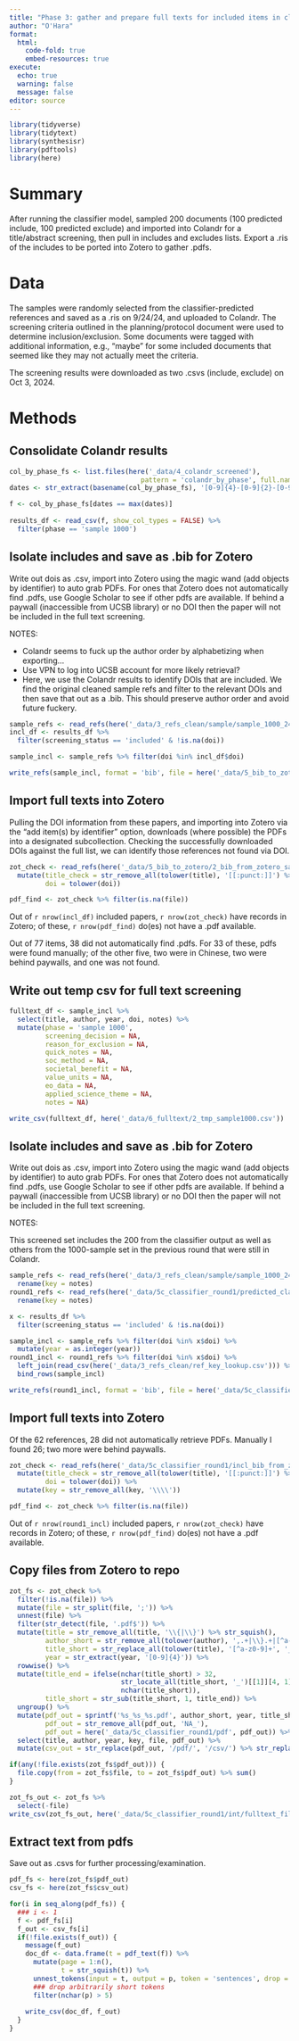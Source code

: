 ```yaml
---
title: "Phase 3: gather and prepare full texts for included items in classifier set 1"
author: "O'Hara"
format: 
  html:
    code-fold: true
    embed-resources: true
execute:
  echo: true
  warning: false
  message: false
editor: source
---
```


```r
library(tidyverse)
library(tidytext)
library(synthesisr)
library(pdftools)
library(here)
```

# Summary

After running the classifier model, sampled 200 documents (100 predicted include, 100 predicted exclude) and imported into Colandr for a title/abstract screening, then pull in includes and excludes lists.  Export a .ris of the includes to be ported into Zotero to gather .pdfs.  

# Data

The samples were randomly selected from the classifier-predicted references and saved as a .ris on 9/24/24, and uploaded to Colandr.  The screening criteria outlined in the planning/protocol document were used to determine inclusion/exclusion.  Some documents were tagged with additional information, e.g., "maybe" for some included documents that seemed like they may not actually meet the criteria.

The screening results were downloaded as two .csvs (include, exclude) on Oct 3, 2024.

# Methods

## Consolidate Colandr results

```r
col_by_phase_fs <- list.files(here('_data/4_colandr_screened'), 
                                 pattern = 'colandr_by_phase', full.names = TRUE)
dates <- str_extract(basename(col_by_phase_fs), '[0-9]{4}-[0-9]{2}-[0-9]{2}') %>% as.Date()

f <- col_by_phase_fs[dates == max(dates)]
                     
results_df <- read_csv(f, show_col_types = FALSE) %>%
  filter(phase == 'sample 1000')

```

## Isolate includes and save as .bib for Zotero

Write out dois as .csv, import into Zotero using the magic wand (add objects by identifier) to auto grab PDFs.  For ones that Zotero does not automatically find .pdfs, use Google Scholar to see if other pdfs are available.  If behind a paywall (inaccessible from UCSB library) or no DOI then the paper will not be included in the full text screening.

NOTES:

* Colandr seems to fuck up the author order by alphabetizing when exporting...
* Use VPN to log into UCSB account for more likely retrieval?
* Here, we use the Colandr results to identify DOIs that are included.  We find the original cleaned sample refs and filter to the relevant DOIs and then save that out as a .bib.  This should preserve author order and avoid future fuckery.


```r
sample_refs <- read_refs(here('_data/3_refs_clean/sample/sample_1000_240708.ris'))
incl_df <- results_df %>%
  filter(screening_status == 'included' & !is.na(doi))

sample_incl <- sample_refs %>% filter(doi %in% incl_df$doi)

write_refs(sample_incl, format = 'bib', file = here('_data/5_bib_to_zotero/2_bib_to_zotero_sample1000.bib'))

```


## Import full texts into Zotero

Pulling the DOI information from these papers, and importing into Zotero via the "add item(s) by identifier" option, downloads (where possible) the PDFs into a designated subcollection.  Checking the successfully downloaded DOIs against the full list, we can identify those references not found via DOI.

```r
zot_check <- read_refs(here('_data/5_bib_to_zotero/2_bib_from_zotero_sample1000.bib')) %>%
  mutate(title_check = str_remove_all(tolower(title), '[[:punct:]]') %>% str_squish(),
         doi = tolower(doi))

pdf_find <- zot_check %>% filter(is.na(file))
```

Out of `r nrow(incl_df)` included papers, `r nrow(zot_check)` have records in Zotero; of these, `r nrow(pdf_find)` do(es) not have a .pdf available.

Out of 77 items, 38 did not automatically find .pdfs.  For 33 of these, pdfs were found manually; of the other five, two were in Chinese, two were behind paywalls, and one was not found.


## Write out temp csv for full text screening

```r
fulltext_df <- sample_incl %>%
  select(title, author, year, doi, notes) %>%
  mutate(phase = 'sample 1000',
         screening_decision = NA,
         reason_for_exclusion = NA,
         quick_notes = NA,
         soc_method = NA,
         societal_benefit = NA,
         value_units = NA,
         eo_data = NA,
         applied_science_theme = NA,
         notes = NA)

write_csv(fulltext_df, here('_data/6_fulltext/2_tmp_sample1000.csv'))
```


## Isolate includes and save as .bib for Zotero

Write out dois as .csv, import into Zotero using the magic wand (add objects by identifier) to auto grab PDFs.  For ones that Zotero does not automatically find .pdfs, use Google Scholar to see if other pdfs are available.  If behind a paywall (inaccessible from UCSB library) or no DOI then the paper will not be included in the full text screening.

NOTES:

This screened set includes the 200 from the classifier output as well as others from the 1000-sample set in the previous round that were still in Colandr.


```r
sample_refs <- read_refs(here('_data/3_refs_clean/sample/sample_1000_240708.ris')) %>%
  rename(key = notes)
round1_refs <- read_refs(here('_data/5c_classifier_round1/predicted_classifier_round1_sample_200.ris')) %>%
  rename(key = notes)

x <- results_df %>%
  filter(screening_status == 'included' & !is.na(doi))

sample_incl <- sample_refs %>% filter(doi %in% x$doi) %>%
  mutate(year = as.integer(year))
round1_incl <- round1_refs %>% filter(doi %in% x$doi) %>%
  left_join(read_csv(here('_data/3_refs_clean/ref_key_lookup.csv'))) %>%
  bind_rows(sample_incl)

write_refs(round1_incl, format = 'bib', file = here('_data/5c_classifier_round1/incl_bib_to_zotero.bib'))

```

 
## Import full texts into Zotero

Of the 62 references, 28 did not automatically retrieve PDFs.  Manually I found 26; two more were behind paywalls.


```r
zot_check <- read_refs(here('_data/5c_classifier_round1/incl_bib_from_zotero_241004.bib')) %>%
  mutate(title_check = str_remove_all(tolower(title), '[[:punct:]]') %>% str_squish(),
         doi = tolower(doi)) %>%
  mutate(key = str_remove_all(key, '\\\\'))

pdf_find <- zot_check %>% filter(is.na(file))
```

Out of `r nrow(round1_incl)` included papers, `r nrow(zot_check)` have records in Zotero; of these, `r nrow(pdf_find)` do(es) not have a .pdf available.

## Copy files from Zotero to repo

```r
zot_fs <- zot_check %>%
  filter(!is.na(file)) %>%
  mutate(file = str_split(file, ';')) %>%
  unnest(file) %>%
  filter(str_detect(file, '.pdf$')) %>%
  mutate(title = str_remove_all(title, '\\{|\\}') %>% str_squish(),
         author_short = str_remove_all(tolower(author), ',.+|\\}.+|[^a-z]'),
         title_short = str_replace_all(tolower(title), '[^a-z0-9]+', '_'),
         year = str_extract(year, '[0-9]{4}')) %>%
  rowwise() %>%
  mutate(title_end = ifelse(nchar(title_short) > 32, 
                            str_locate_all(title_short, '_')[[1]][4, 1]-1, 
                            nchar(title_short)),
         title_short = str_sub(title_short, 1, title_end)) %>%
  ungroup() %>%
  mutate(pdf_out = sprintf('%s_%s_%s.pdf', author_short, year, title_short),
         pdf_out = str_remove_all(pdf_out, 'NA_'),
         pdf_out = here('_data/5c_classifier_round1/pdf', pdf_out)) %>%
  select(title, author, year, key, file, pdf_out) %>%
  mutate(csv_out = str_replace(pdf_out, '/pdf/', '/csv/') %>% str_replace('.pdf$', '.csv'))

if(any(!file.exists(zot_fs$pdf_out))) {
  file.copy(from = zot_fs$file, to = zot_fs$pdf_out) %>% sum()
}

zot_fs_out <- zot_fs %>%
  select(-file)
write_csv(zot_fs_out, here('_data/5c_classifier_round1/int/fulltext_files.csv'))
```

## Extract text from pdfs

Save out as .csvs for further processing/examination.

```r
pdf_fs <- here(zot_fs$pdf_out)
csv_fs <- here(zot_fs$csv_out)

for(i in seq_along(pdf_fs)) {
  ### i <- 1
  f <- pdf_fs[i]
  f_out <- csv_fs[i]
  if(!file.exists(f_out)) {
    message(f_out)
    doc_df <- data.frame(t = pdf_text(f)) %>%
      mutate(page = 1:n(),
             t = str_squish(t)) %>%
      unnest_tokens(input = t, output = p, token = 'sentences', drop = TRUE) %>%
      ### drop arbitrarily short tokens
      filter(nchar(p) > 5)
    
    write_csv(doc_df, f_out)
  }
}
```

